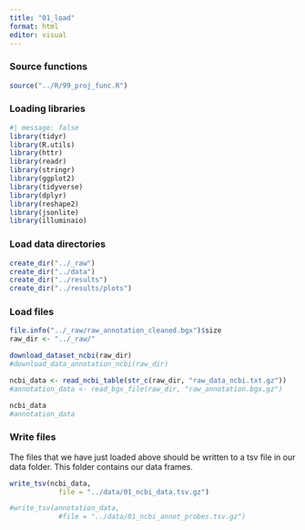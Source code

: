 ```yaml
---
title: "01_load"
format: html
editor: visual
---
```


### Source functions

```r
source("../R/99_proj_func.R")
```

### Loading libraries

```r
#| message: false
library(tidyr)
library(R.utils)
library(httr)
library(readr)
library(stringr)
library(ggplot2)
library(tidyverse)
library(dplyr)
library(reshape2)
library(jsonlite)
library(illuminaio)
```

### Load data directories

```r
create_dir("../_raw")
create_dir("../data")
create_dir("../results")
create_dir("../results/plots")
```

### Load files

```r
file.info("../_raw/raw_annotation_cleaned.bgx")$size
raw_dir <- "../_raw/"

download_dataset_ncbi(raw_dir)
#download_data_annotation_ncbi(raw_dir)

ncbi_data <- read_ncbi_table(str_c(raw_dir, "raw_data_ncbi.txt.gz"))
#annotation_data <- read_bgx_file(raw_dir, "raw_annotation.bgx.gz")

ncbi_data
#annotation_data
```

### Write files

The files that we have just loaded above should be written to a tsv file in our data folder. This folder contains our data frames.

```r
write_tsv(ncbi_data,
            file = "../data/01_ncbi_data.tsv.gz")

#write_tsv(annotation_data,
            #file = "../data/01_ncbi_annot_probes.tsv.gz")
```
